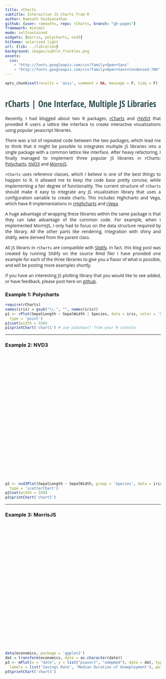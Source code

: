 ```yaml
---
title: rCharts
subtitle: Interactive JS Charts from R
author: Ramnath Vaidyanathan
github: {user: ramnathv, repo: rCharts, branch: "gh-pages"}
framework: minimal
mode: selfcontained
widgets: [morris, polycharts, nvd3]
hitheme: solarized_light
url: {lib: ../libraries}
background: images/subtle_freckles.png
assets:
  css: 
    - "http://fonts.googleapis.com/css?family=Open+Sans"
    - "http://fonts.googleapis.com/css?family=Open+Sans+Condensed:700"
---
```


<style>
p {
  text-align: justify;
  font-family: "Open Sans";
}
h1 {
  font-family: "Open Sans Condensed", sanserif;
  color: darkslategray;
}
</style>

```r
opts_chunk$set(results = 'asis', comment = NA, message = F, tidy = F)
```

# rCharts | One Interface, Multiple JS Libraries

Recently, I had blogged about two R packages, [rCharts](http://ramnathv.github.io/rCharts) and [rNVD3](http://ramnathv.github.io/rNVD3) that provided R users a lattice like interface to create interactive visualizations using popular javascript libraries. 

There was a lot of repeated code between the two packages, which lead me to think that it might be possible to integrates multiple JS libraries into a single package with a common lattice like interface. After heavy refactoring, I finally managed to implement three popular JS libraries in rCharts: [Polycharts](https://github.com/Polychart/polychart2), [NVD3](http://github.com/novus/nvd3) and [MorrisJS](http://www.oesmith.co.uk/morris.js/).

`rCharts` uses reference classes, which I believe is one of the best things to happen to R. It allowed me to keep the code base pretty concise, while implementing a fair degree of functionality. The current structure of `rCharts` should make it easy to integrate any JS visualization library that uses a configuration variable to create charts. This includes Highcharts and Vega, which have R implementations in [rHighcharts](http://github.com/metagraf/rHighcharts) and [rVega](http://github.com/metagraf/rVega).

A huge advantage of wrapping these libraries within the same package is that they can take advantage of the common code. For example, when I implemented MorrisJS, I only had to focus on the data structure required by the library. All the other parts like rendering, integration with shiny and slidify, were derived from the parent class.

All JS libraris in `rCharts` are compatible with [Slidify](http://slidify.org). In fact, this blog post was created by running Slidify on the source Rmd file! I have provided one example for each of the three libraries to give you a flavor of what is possible, and will be posting more examples shortly.

If you have an interesting JS plotting library that you would like to see added, or have feedback, please post here on [github](https://github.com/ramnathv/rCharts/issues/new).

### Example 1: Polycharts

<div id='chart1' class='rChart'></div>

```r
require(rCharts)
names(iris) = gsub("\\.", "", names(iris))
p1 <- rPlot(SepalLength ~ SepalWidth | Species, data = iris, color = 'Species', 
  type = 'point')
p1$set(width = 550)
p1$printChart('chart1') # use p1$show() from your R console 
```

---

### Example 2: NVD3


<div id='chart2' class='NVD3' style='height:400px;'></div>

```r
p2 <- nvd3Plot(SepalLength ~ SepalWidth, group = 'Species', data = iris, 
  type = 'scatterChart')
p2$set(width = 550)
p2$printChart('chart2')
```

---

### Example 3: MorrisJS

<div id='chart3' class='Morris' style='height:400px;'></div>

```r
data(economics, package = 'ggplot2')
dat = transform(economics, date = as.character(date))
p3 <- mPlot(x = "date", y = list("psavert", "uempmed"), data = dat, type = 'Area',
  labels = list('Savings Rate', 'Median Duration of Unemployment'), pointSize = 0)
p3$printChart('chart3')
```





